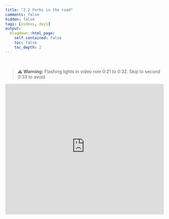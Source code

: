 ```yaml
---
title: "2.2 Forks in the road"
comments: false
hidden: false
tags: [videos, day1]
output: 
  blogdown::html_page: 
    self_contained: false
    toc: false
    toc_depth: 2
---
```


<br>


> ⚠️ **Warning:** Flashing lights in video rom 0:21 to 0:32. Skip to second 0:33 to avoid.


<iframe style="border: 0;" width="100%" height="415" src="https://www.youtube-nocookie.com/embed/iE2Ipocy4Rs?si=eYZy6og1O8HIU_GA" title="YouTube video player" frameborder="0" allow="accelerometer; autoplay; clipboard-write; encrypted-media; gyroscope; picture-in-picture; web-share" allowfullscreen></iframe>
